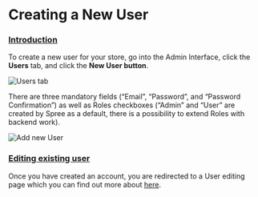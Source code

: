 # Creating a New User

### [Introduction](creating-a-new-user#introduction) <a id="introduction"></a>

To create a new user for your store, go into the Admin Interface, click the **Users** tab, and click the **New User button**.

![Users tab](https://guides.spreecommerce.org/static/5f1bd63cf008218bfc7a2f769bdb1c12/03ffe/users_tab.jpg)

There are three mandatory fields \(“Email”, “Password”, and “Password Confirmation”\) as well as Roles checkboxes \(“Admin” and “User” are created by Spree as a default, there is a possibility to extend Roles with backend work\).

![Add new User](https://guides.spreecommerce.org/static/b60f4109b2e263f63985024dabce0f7e/03ffe/add_new_user.jpg)

### [Editing existing user](creating-a-new-user#editing-existing-user) <a id="editing-existing-user"></a>

Once you have created an account, you are redirected to a User editing page which you can find out more about [here](editing-users).

